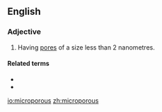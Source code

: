 ==English==

===Adjective===
{{wikipedia|microporous material}}
{{en-adj}}

# {{label|en|of a material}} Having [[pore]]s of a size less than 2 nanometres.

====Related terms====
* {{l|en|mesoporous}}
* {{l|en|macroporous}}

[[io:microporous]]
[[zh:microporous]]